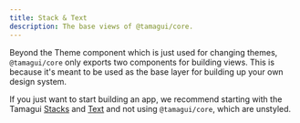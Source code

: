 ```yaml
---
title: Stack & Text
description: The base views of @tamagui/core.
---
```


Beyond the Theme component which is just used for changing themes, `@tamagui/core` only exports two components for building views. This is because it's meant to be used as the base layer for building up your own design system.

If you just want to start building an app, we recommend starting with the Tamagui [Stacks](/docs/components/stacks) and [Text](/docs/components/Text) and not using `@tamagui/core`, which are unstyled.
